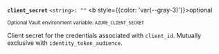 <a id="client_secret-request" />

**`client_secret`** `<string>: ""` <b style={{color: 'var(--gray-3)'}}>optional</b>

<sup>Optional Vault environment variable: <code>AZURE_CLIENT_SECRET</code></sup>

Client secret for the credentials associated with `client_id`. Mutually
exclusive with `identity_token_audience`.